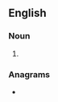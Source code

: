 {{also|hang up|hang-up}}
==English==

===Noun===
{{en-noun}}

# {{alternative spelling of|en|hang-up}}

===Anagrams===
* {{anagrams|en|a=aghnpu|uphang}}